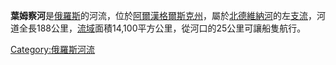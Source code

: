 '''葉姆察河'''是[[俄羅斯|俄羅斯]]的河流，位於[[阿爾漢格爾斯克州|阿爾漢格爾斯克州]]，屬於[[北德維納河|北德維納河]]的左[[支流|支流]]，河道全長188公里，[[流域|流域]]面積14,100平方公里，從河口的25公里可讓船隻航行。
{{俄羅斯地理小作品}}

[[Category:俄羅斯河流|Category:俄羅斯河流]]